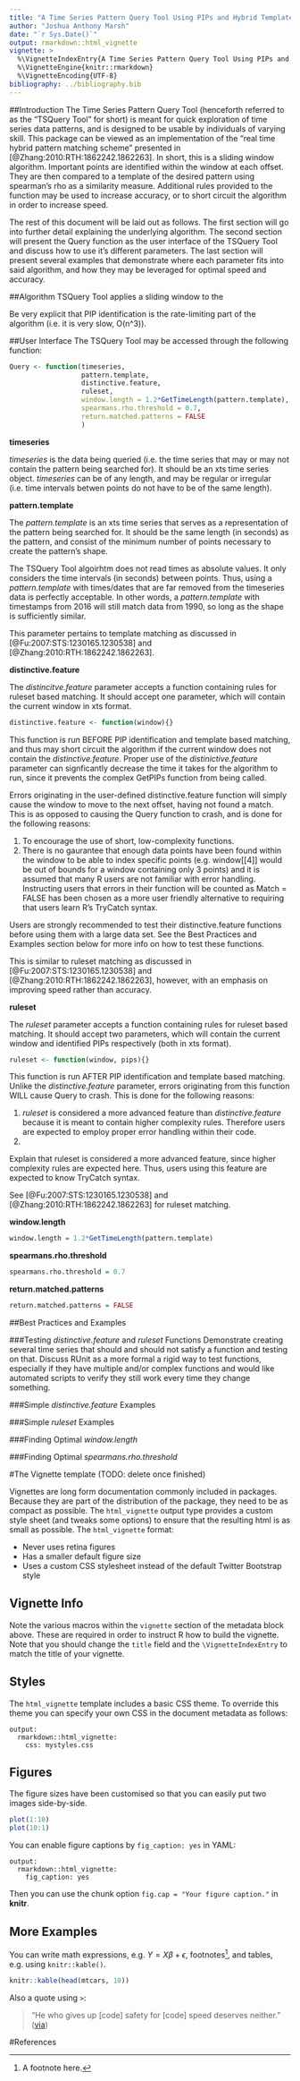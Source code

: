 ```yaml
---
title: "A Time Series Pattern Query Tool Using PIPs and Hybrid Template-Ruleset Matching"
author: "Joshua Anthony Marsh"
date: "`r Sys.Date()`"
output: rmarkdown::html_vignette
vignette: >
  %\VignetteIndexEntry{A Time Series Pattern Query Tool Using PIPs and Hybrid Template-Ruleset Matching}
  %\VignetteEngine{knitr::rmarkdown}
  %\VignetteEncoding{UTF-8}
bibliography: ../bibliography.bib
---
```


##Introduction
The Time Series Pattern Query Tool (henceforth referred to as the "TSQuery Tool" for short) is meant for quick exploration of time series data patterns, and is designed to be usable by individuals of varying skill. This package can be viewed as an implementation of the "real time hybrid pattern matching scheme" presented in [@Zhang:2010:RTH:1862242.1862263]. In short, this is a sliding window algorithm. Important points are identified within the window at each offset. They are then compared to a template of the desired pattern using spearman's rho as a similarity measure. Additional rules provided to the function may be used to increase accuracy, or to short circuit the algorithm in order to increase speed.

The rest of this document will be laid out as follows. The first section will go into further detail explaining the underlying algorithm. The second section will present the Query function as the user interface of the TSQuery Tool and discuss how to use it's different parameters. The last section will present several examples that demonstrate where each parameter fits into said algorithm, and how they may be leveraged for optimal speed and accuracy.

##Algorithm
TSQuery Tool applies a sliding window to the 

Be very explicit that PIP identification is the rate-limiting part of the algorithm (i.e. it is very slow, O(n^3)).

##User Interface
The TSQuery Tool may be accessed through the following function:

```r
Query <- function(timeseries,
                  pattern.template,
                  distinctive.feature,
                  ruleset,
                  window.length = 1.2*GetTimeLength(pattern.template),
                  spearmans.rho.threshold = 0.7,
                  return.matched.patterns = FALSE
                  ) 
```

**timeseries**

*timeseries* is the data being queried (i.e. the time series that may or may not contain the pattern being searched for). It should be an xts time series object. *timeseries* can be of any length, and may be regular or irregular (i.e. time intervals betwen points do not have to be of the same length).

**pattern.template**

The *pattern.template* is an xts time series that serves as a representation of the pattern being searched for. It should be the same length (in seconds) as the pattern, and consist of the minimum number of points necessary to create the pattern's shape.

The TSQuery Tool algoirhtm does not read times as absolute values. It only considers the time intervals (in seconds) between points. Thus, using a *pattern.template* with times/dates that are far removed from the timeseries data is perfectly acceptable. In other words, a *pattern.template* with timestamps from 2016 will still match data from 1990, so long as the shape is sufficiently similar. 

This parameter pertains to template matching as discussed in [@Fu:2007:STS:1230165.1230538] and [@Zhang:2010:RTH:1862242.1862263].

**distinctive.feature**

The *distincitve.feature* parameter accepts a function containing rules for ruleset based matching. It should accept one parameter, which will contain the current window in xts format. 

```r
distinctive.feature <- function(window){}
```

This function is run BEFORE PIP identification and template based matching, and thus may short circuit the algorithm if the current window does not contain the *distinctive.feature*. Proper use of the *distinictive.feature* parameter can signficantly decrease the time it takes for the algorithm to run, since it prevents the complex GetPIPs function from being called.

Errors originating in the user-defined distinctive.feature function will simply cause the window to move to the next offset, having not found a match. This is as opposed to causing the Query function to crash, and is done for the following reasons:

1. To encourage the use of short, low-complexity functions.
2. There is no gaurantee that enough data points have been found within the window to be able to index specific points (e.g. window[[4]] would be out of bounds for a window containing only 3 points) and it is assumed that many R users are not familiar with error handling. Instructing users that errors in their function will be counted as Match = FALSE has been chosen as a more user friendly alternative to requiring that users learn R's TryCatch syntax.

Users are strongly recommended to test their distinctive.feature functions before using them with a large data set. See the Best Practices and Examples section below for more info on how to test these functions. 

This is similar to ruleset matching as discussed in [@Fu:2007:STS:1230165.1230538] and [@Zhang:2010:RTH:1862242.1862263], however, with an emphasis on improving speed rather than accuracy.

**ruleset**

The *ruleset* parameter accepts a function containing rules for ruleset based matching. It should accept two parameters, which will contain the current window and identified PIPs respectively (both in xts format).

```r
ruleset <- function(window, pips){}
```

This function is run AFTER PIP identification and template based matching. Unlike the *distinctive.feature* parameter, errors originating from this function WILL cause Query to crash. This is done for the following reasons:

1. *ruleset* is considered a more advanced feature than *distinctive.feature* because it is meant to contain higher complexity rules. Therefore users are expected to employ proper error handling within their code.
2. 



Explain that ruleset is considered a more advanced feature, since higher complexity rules are expected here. Thus, users using this feature are expected to know TryCatch syntax.

See [@Fu:2007:STS:1230165.1230538] and [@Zhang:2010:RTH:1862242.1862263] for ruleset matching.

**window.length**
```r
window.length = 1.2*GetTimeLength(pattern.template)
```

**spearmans.rho.threshold**
```r
spearmans.rho.threshold = 0.7
```

**return.matched.patterns**
```r
return.matched.patterns = FALSE
```





##Best Practices and Examples

###Testing *distinctive.feature* and *ruleset* Functions
Demonstrate creating several time series that should and should not satisfy a function and testing on that. Discuss RUnit as a more formal a rigid way to test functions, especially if they have multiple and/or complex functions and would like automated scripts to verify they still work every time they change something.

###Simple *distinctive.feature* Examples

###Simple *ruleset* Examples

###Finding Optimal *window.length*

###Finding Optimal *spearmans.rho.threshold*




#The Vignette template (TODO: delete once finished)

Vignettes are long form documentation commonly included in packages. Because they are part of the distribution of the package, they need to be as compact as possible. The `html_vignette` output type provides a custom style sheet (and tweaks some options) to ensure that the resulting html is as small as possible. The `html_vignette` format:

- Never uses retina figures
- Has a smaller default figure size
- Uses a custom CSS stylesheet instead of the default Twitter Bootstrap style

## Vignette Info

Note the various macros within the `vignette` section of the metadata block above. These are required in order to instruct R how to build the vignette. Note that you should change the `title` field and the `\VignetteIndexEntry` to match the title of your vignette.

## Styles

The `html_vignette` template includes a basic CSS theme. To override this theme you can specify your own CSS in the document metadata as follows:

    output: 
      rmarkdown::html_vignette:
        css: mystyles.css

## Figures

The figure sizes have been customised so that you can easily put two images side-by-side. 

```r
plot(1:10)
plot(10:1)
```

You can enable figure captions by `fig_caption: yes` in YAML:

    output:
      rmarkdown::html_vignette:
        fig_caption: yes

Then you can use the chunk option `fig.cap = "Your figure caption."` in **knitr**.

## More Examples

You can write math expressions, e.g. $Y = X\beta + \epsilon$, footnotes^[A footnote here.], and tables, e.g. using `knitr::kable()`.

```r
knitr::kable(head(mtcars, 10))
```

Also a quote using `>`:

> "He who gives up [code] safety for [code] speed deserves neither."
([via](https://twitter.com/hadleywickham/status/504368538874703872))

#References
